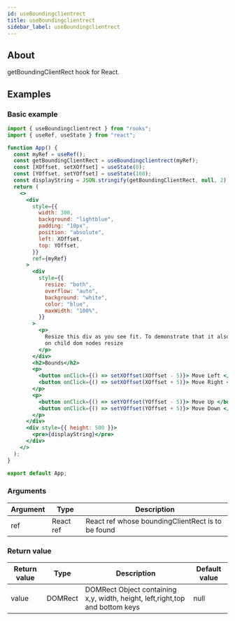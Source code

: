 ```yaml
---
id: useBoundingclientrect
title: useBoundingclientrect
sidebar_label: useBoundingclientrect
---
```


## About

getBoundingClientRect hook for React.
<br/>

## Examples

### Basic example

```jsx
import { useBoundingclientrect } from "rooks";
import { useRef, useState } from "react";

function App() {
  const myRef = useRef();
  const getBoundingClientRect = useBoundingclientrect(myRef);
  const [XOffset, setXOffset] = useState(0);
  const [YOffset, setYOffset] = useState(100);
  const displayString = JSON.stringify(getBoundingClientRect, null, 2);
  return (
    <>
      <div
        style={{
          width: 300,
          background: "lightblue",
          padding: "10px",
          position: "absolute",
          left: XOffset,
          top: YOffset,
        }}
        ref={myRef}
      >
        <div
          style={{
            resize: "both",
            overflow: "auto",
            background: "white",
            color: "blue",
            maxWidth: "100%",
          }}
        >
          <p>
            Resize this div as you see fit. To demonstrate that it also updates
            on child dom nodes resize
          </p>
        </div>
        <h2>Bounds</h2>
        <p>
          <button onClick={() => setXOffset(XOffset - 5)}> Move Left </button>
          <button onClick={() => setXOffset(XOffset + 5)}> Move Right </button>
        </p>
        <p>
          <button onClick={() => setYOffset(YOffset - 5)}> Move Up </button>
          <button onClick={() => setYOffset(YOffset + 5)}> Move Down </button>
        </p>
      </div>
      <div style={{ height: 500 }}>
        <pre>{displayString}</pre>
      </div>
    </>
  );
}

export default App;
```

### Arguments

| Argument | Type      | Description                                       |
| -------- | --------- | ------------------------------------------------- |
| ref      | React ref | React ref whose boundingClientRect is to be found |

### Return value

| Return value | Type    | Description                                                                  | Default value |
| ------------ | ------- | ---------------------------------------------------------------------------- | ------------- |
| value        | DOMRect | DOMRect Object containing x,y, width, height, left,right,top and bottom keys | null          |
